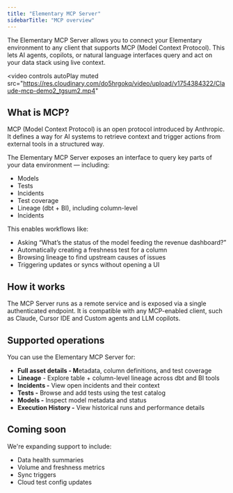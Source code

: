 ```yaml
---
title: "Elementary MCP Server"
sidebarTitle: "MCP overview"
---
```


The Elementary MCP Server allows you to connect your Elementary environment to any client that supports MCP (Model Context Protocol). This lets AI agents, copilots, or natural language interfaces query and act on your data stack using live context.

<video
  controls
  autoPlay
  muted
  src="https://res.cloudinary.com/do5hrgokq/video/upload/v1754384322/Claude-mcp-demo2_tgsum2.mp4"
></video>

## What is MCP?

MCP (Model Context Protocol) is an open protocol introduced by Anthropic. It defines a way for AI systems to retrieve context and trigger actions from external tools in a structured way.

The Elementary MCP Server exposes an interface to query key parts of your data environment — including:

- Models
- Tests
- Incidents
- Test coverage
- Lineage (dbt + BI), including column-level
- Incidents

This enables workflows like:

- Asking “What’s the status of the model feeding the revenue dashboard?”
- Automatically creating a freshness test for a column
- Browsing lineage to find upstream causes of issues
- Triggering updates or syncs without opening a UI

## How it works

The MCP Server runs as a remote service and is exposed via a single authenticated endpoint. It is compatible with any MCP-enabled client, such as Claude, Cursor IDE and Custom agents and LLM copilots.

## Supported operations

You can use the Elementary MCP Server for:

- **Full asset details - M**etadata, column definitions, and test coverage
- **Lineage** - Explore table + column-level lineage across dbt and BI tools
- **Incidents -** View open incidents and their context
- **Tests -** Browse and add tests using the test catalog
- **Models -** Inspect model metadata and status
- **Execution History -** View historical runs and performance details

## Coming soon

We're expanding support to include:

- Data health summaries
- Volume and freshness metrics
- Sync triggers
- Cloud test config updates


<Columns cols={2}>
  <Card title="MCP Setup Guide" icon="code-compare" href="/cloud/mcp/setup-guide">
  </Card>
  <Card title="Available MCP Tools" icon="gear-code" href="/cloud/mcp/mcp-tools">
  </Card>
</Columns>

